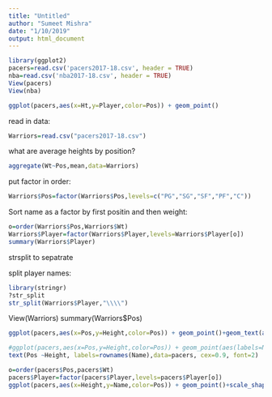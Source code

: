 ```yaml
---
title: "Untitled"
author: "Sumeet Mishra"
date: "1/10/2019"
output: html_document
---
```

```r
library(ggplot2)
pacers=read.csv('pacers2017-18.csv', header = TRUE)
nba=read.csv('nba2017-18.csv', header = TRUE)
View(pacers)
View(nba)
```

```r
ggplot(pacers,aes(x=Ht,y=Player,color=Pos)) + geom_point()
```


read in data:

```r
Warriors=read.csv("pacers2017-18.csv")

```

what are average heights by position?

```r
aggregate(Wt~Pos,mean,data=Warriors)
```


put factor in order:

```r
Warriors$Pos=factor(Warriors$Pos,levels=c("PG","SG","SF","PF","C"))
```

Sort name as a factor by first positin and then weight:

```r
o=order(Warriors$Pos,Warriors$Wt)
Warriors$Player=factor(Warriors$Player,levels=Warriors$Player[o])
summary(Warriors$Player)
```

strsplit to sepatrate

split player names:

```r
library(stringr)
?str_split
str_split(Warriors$Player,"\\\\")
```
View(Warriors)
summary(Warriors$Pos)

```r
ggplot(pacers,aes(x=Pos,y=Height,color=Pos)) + geom_point()+geom_text(aes(label=Name),position=position_dodge(width=0.2),vjust=1.3,check_overlap = TRUE,angle=45)
```

```r
#ggplot(pacers,aes(x=Pos,y=Height,color=Pos)) + geom_point(aes(labels=Name))
text(Pos ~Height, labels=rownames(Name),data=pacers, cex=0.9, font=2)
```

```r
o=order(pacers$Pos,pacers$Wt)
pacers$Player=factor(pacers$Player,levels=pacers$Player[o])
ggplot(pacers,aes(x=Height,y=Name,color=Pos)) + geom_point()+scale_shape_manual(values=pacers$Pos)
```



























